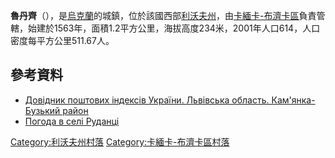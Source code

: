 {{coord|49|57|3|N|24|15|29|E|scale:100000|display=title}}

'''魯丹齊'''（{{lang-uk|Руданці}}），是[[烏克蘭|烏克蘭]]的城鎮，位於該國西部[[利沃夫州|利沃夫州]]，由[[卡緬卡-布濟卡區|卡緬卡-布濟卡區]]負責管轄，始建於1563年，面積1.2平方公里，海拔高度234米，2001年人口614，人口密度每平方公里511.67人。

==參考資料==
*[http://www.uaidx.com/13/287/index Довідник поштових індексів України. Львівська область. Кам'янка-Бузький район] {{Wayback|url=http://www.uaidx.com/13/287/index |date=20160909184945 }}
* [http://weather.in.ua/ua/l'vovskaja/22853 Погода в селі Руданці] {{Wayback|url=http://weather.in.ua/ua/l%27vovskaja/22853 |date=20211120225143 }}

[[Category:利沃夫州村落|Category:利沃夫州村落]]
[[Category:卡緬卡-布濟卡區村落|Category:卡緬卡-布濟卡區村落]]


{{Lviv-geo-stub}}